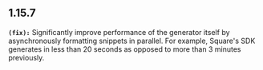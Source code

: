 ## 1.15.7
**`(fix):`** Significantly improve performance of the generator itself by asynchronously formatting snippets in parallel.
For example, Square's SDK generates in less than 20 seconds as opposed to more than 3 minutes previously.


